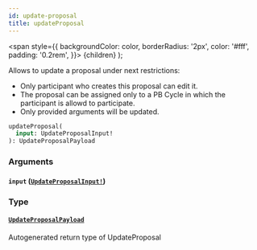 ```yaml
---
id: update-proposal
title: updateProposal
---
```


<span
style={{
      backgroundColor: color,
      borderRadius: '2px',
      color: '#fff',
      padding: '0.2rem',
    }}>
{children}
</span>
);

Allows to update a proposal under next restrictions:

- Only participant who creates this proposal can edit it.
- The proposal can be assigned only to a PB Cycle in which the participant is allowd to participate.
- Only provided arguments will be updated.

```graphql
updateProposal(
  input: UpdateProposalInput!
): UpdateProposalPayload

```

### Arguments

#### `input` ([`UpdateProposalInput!`](/docs/api/inputs/update-proposal-input))

### Type

#### [`UpdateProposalPayload`](/docs/api/objects/update-proposal-payload)

Autogenerated return type of UpdateProposal

